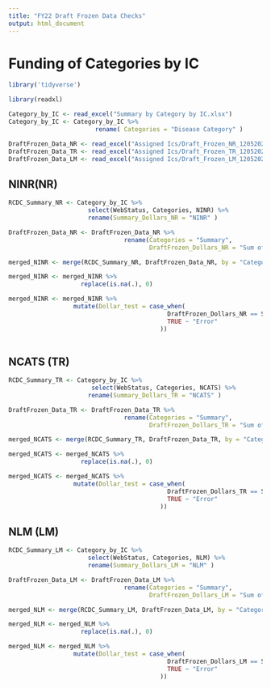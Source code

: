 ---
title: "FY22 Draft Frozen Data Checks"
output: html_document
---


# Funding of Categories by IC 

```{r message=FALSE, warning=FALSE}
library('tidyverse')
```


```{r}

library(readxl)

Category_by_IC <- read_excel("Summary by Category by IC.xlsx")
Category_by_IC <- Category_by_IC %>% 
                        rename( Categories = "Disease Category" ) 

DraftFrozen_Data_NR <- read_excel("Assigned Ics/Draft_Frozen_NR_12052022.xlsx")
DraftFrozen_Data_TR <- read_excel("Assigned Ics/Draft_Frozen_TR_12052022.xlsx")
DraftFrozen_Data_LM <- read_excel("Assigned Ics/Draft_Frozen_LM_12052022.xlsx")

```



## NINR(NR)

```{r}
RCDC_Summary_NR <- Category_by_IC %>%
                      select(WebStatus, Categories, NINR) %>% 
                      rename(Summary_Dollars_NR = "NINR" )

DraftFrozen_Data_NR <- DraftFrozen_Data_NR %>% 
                                rename(Categories = "Summary",
                                       DraftFrozen_Dollars_NR = "Sum of Project Dollars") 

merged_NINR <- merge(RCDC_Summary_NR, DraftFrozen_Data_NR, by = "Categories", all = TRUE)

merged_NINR <- merged_NINR %>%
                    replace(is.na(.), 0)

merged_NINR <- merged_NINR %>% 
                  mutate(Dollar_test = case_when(
                                            DraftFrozen_Dollars_NR == Summary_Dollars_NR ~ "OK",
                                            TRUE ~ "Error"
                                          ))
                                                

```


## NCATS (TR)

```{r}
RCDC_Summary_TR <- Category_by_IC %>%
                       select(WebStatus, Categories, NCATS) %>% 
                      rename(Summary_Dollars_TR = "NCATS" )

DraftFrozen_Data_TR <- DraftFrozen_Data_TR %>% 
                                rename(Categories = "Summary",
                                       DraftFrozen_Dollars_TR = "Sum of Project Dollars") 

merged_NCATS <- merge(RCDC_Summary_TR, DraftFrozen_Data_TR, by = "Categories", all = TRUE)

merged_NCATS <- merged_NCATS %>%
                    replace(is.na(.), 0)

merged_NCATS <- merged_NCATS %>% 
                  mutate(Dollar_test = case_when(
                                            DraftFrozen_Dollars_TR == Summary_Dollars_TR ~ "OK",
                                            TRUE ~ "Error"
                                          ))

```


## NLM (LM)

```{r}
RCDC_Summary_LM <- Category_by_IC %>%
                      select(WebStatus, Categories, NLM) %>% 
                      rename(Summary_Dollars_LM = "NLM" )

DraftFrozen_Data_LM <- DraftFrozen_Data_LM %>% 
                                rename(Categories = "Summary",
                                       DraftFrozen_Dollars_LM = "Sum of Project Dollars") 

merged_NLM <- merge(RCDC_Summary_LM, DraftFrozen_Data_LM, by = "Categories", all = TRUE)

merged_NLM <- merged_NLM %>%
                    replace(is.na(.), 0)

merged_NLM <- merged_NLM %>% 
                  mutate(Dollar_test = case_when(
                                            DraftFrozen_Dollars_LM == Summary_Dollars_LM ~ "OK",
                                            TRUE ~ "Error"
                                          ))

```
